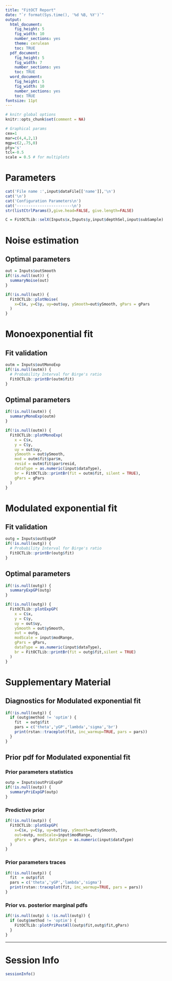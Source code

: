```yaml
---
title: "FitOCT Report"
date: "`r format(Sys.time(), '%d %B, %Y')`"
output:
  html_document:
    fig_height: 5
    fig_width: 10
    number_sections: yes
    theme: cerulean
    toc: TRUE
  pdf_document:
    fig_height: 5
    fig_width: 7
    number_sections: yes
    toc: TRUE
  word_document:
    fig_height: 5
    fig_width: 10
    number_sections: yes
    toc: TRUE
fontsize: 11pt
---
```


```r
# knitr global options
knitr::opts_chunk$set(comment = NA)

# Graphical params
cex=1
mar=c(4,4,2,1)
mgp=c(2,.75,0)
pty='s'
tcl=-0.5
scale = 0.5 # for multiplots
```

# Parameters

```r
cat('File name :',input$dataFile[['name']],'\n')
cat('\n')
cat('Configuration Parameters\n')
cat('------------------------\n')
str(listCtrlParams(),give.head=FALSE, give.length=FALSE)

C = FitOCTLib::selX(Inputs$x,Inputs$y,input$depthSel,input$subSample)
```


# Noise estimation

## Optimal parameters

```r
out = Inputs$outSmooth
if(!is.null(out)) {
  summaryNoise(out) 
}
```


```r
if(!is.null(out)) {
  FitOCTLib::plotNoise(
    x=C$x, y=C$y, uy=out$uy, ySmooth=out$ySmooth, gPars = gPars
  )
}
```

# Monoexponential fit

## Fit validation

```r
outm = Inputs$outMonoExp
if(!is.null(outm)) {
  # Probability Interval for Birge's ratio
  FitOCTLib::printBr(outm$fit)
}
```

## Optimal parameters

```r
if(!is.null(outm)) {
  summaryMonoExp(outm) 
}
```


```r
if(!is.null(outm)) {
  FitOCTLib::plotMonoExp(
    x = C$x,
    y = C$y,
    uy = out$uy,
    ySmooth = out$ySmooth,
    mod = outm$fit$par$m,
    resid = outm$fit$par$resid,
    dataType = as.numeric(input$dataType),
    br = FitOCTLib::printBr(fit = outm$fit, silent = TRUE),
    gPars = gPars
  )
}
```


# Modulated exponential fit

## Fit validation

```r
outg = Inputs$outExpGP
if(!is.null(outg)) {
  # Probability Interval for Birge's ratio
  FitOCTLib::printBr(outg$fit)
}
```

## Optimal parameters

```r
if(!is.null(outg)) {
  summaryExpGP(outg)  
}
```


```r
if(!is.null(outg)) {
  FitOCTLib::plotExpGP(
    x = C$x,
    y = C$y,
    uy = out$uy,
    ySmooth = out$ySmooth,
    out = outg,
    modScale = input$modRange,
    gPars = gPars,
    dataType = as.numeric(input$dataType),
    br = FitOCTLib::printBr(fit = outg$fit,silent = TRUE)
  )
}
```

# Supplementary Material

## Diagnostics for Modulated exponential fit

```r
if(!is.null(outg)) {
  if (outg$method != 'optim') {
    fit  = outg$fit
    pars = c('theta','yGP','lambda','sigma','br')
    print(rstan::traceplot(fit, inc_warmup=TRUE, pars = pars))
  }
}
```

## Prior pdf for Modulated exponential fit

### Prior parameters statistics

```r
outp = Inputs$outPriExpGP
if(!is.null(outp)) {
  summaryPriExpGP(outp)  
}
```

### Predictive prior

```r
if(!is.null(outp)) {
  FitOCTLib::plotExpGP(
    x=C$x, y=C$y, uy=out$uy, ySmooth=out$ySmooth,
    out=outp, modScale=input$modRange, 
    gPars = gPars, dataType = as.numeric(input$dataType)
  )
}
```

### Prior parameters traces

```r
if(!is.null(outp)) {
  fit  = outp$fit
  pars = c('theta','yGP','lambda','sigma')
  print(rstan::traceplot(fit, inc_warmup=TRUE, pars = pars))
}
```


### Prior vs. posterior marginal pdfs

```r
if(!is.null(outp) & !is.null(outg)) {
  if (outg$method != 'optim') {
    FitOCTLib::plotPriPostAll(outp$fit,outg$fit,gPars)
  }
}
```


******

# Session Info

```r
sessionInfo()
```
